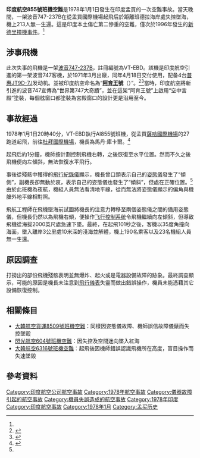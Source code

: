 {{Infobox Airliner accident
|name = 印度航空855號班機空難
|Crash image = Boeing 747-237B, Air-India AN0574902.jpg
|Image caption = 涉事的波音747，攝於1976年
|Date = 1978年1月1日
|Type= 姿態顯示儀故障、機師失誤（空間定向障礙）
|Site= [[阿拉伯海|阿拉伯海]]（接近[[孟買|孟買]]）
|Coordinates= {{coord|18.975|N|72.1592|E|display=title,inline}}
|Origin= {{IND}}[[贾特拉帕蒂·希瓦吉国际机场|孟買薩哈國際機場]]<br><small>（現稱'''賈特拉帕蒂·希瓦吉機場'''）</small>
|Destination= {{UAE}}[[迪拜国际机场|迪拜国际机场]]
|Fatalities= 213
|Injuries= 0
|Aircraft Type= [[波音747|波音747-237B]]
|Operator= [[印度航空|印度航空]]
|Tail Number= VT-EBD<ref name="ASN">{{cite web|title=Accident description|url=http://aviation-safety.net/database/record.php?id=19780101-1|publisher=Aviation Safety Network|accessdate=2013-08-20|archive-date=2013-05-20|archive-url=https://www.webcitation.org/6GkQZE7qe?url=http://aviation-safety.net/database/record.php?id=19780101-1|dead-url=no}}</ref>
|Ship name=阿育王號<br>（''Emperor Ashoka''）
|Passengers= 190
|Crew= 23
|Survivors= 0
}}

'''印度航空855號班機空難'''是1978年1月1日發生在印度孟買的一次空難事故。當天晚間，一架波音747-237B在從孟買國際機場起飛后於距離班德拉海岸{{convert|3|km|mi}}處失控墜海，機上213人無一生還。這是印度本土傷亡第二慘重的空難，僅次於1996年發生的[[沙特阿拉伯航空763號班機空難|新德里撞機事件]]。<ref name="ASN"/>

== 涉事飛機 ==
此次失事的飛機是一架[[波音747|波音747-237B]]，註冊編號為VT-EBD。該機是印度航空引進的第一架波音747客機，於1971年3月出廠，同年4月18日交付使用，配备4台[[普惠JT9D|普惠JT9D-7J]]发动机。並被印度航空命名為“'''[[阿育王|阿育王]]號'''（'''{{lang|en|Emperor Ashoka}}'''）”。<ref>{{cite web|title=AirIndia - Time line 1971 1980|url=http://www.airindia.com/SBCMS/Webpages/Time-line-1971-1980.aspx?MID=196#|publisher=[[印度航空|印度航空]]|accessdate=2013-08-20|archive-date=2013-09-03|archive-url=https://web.archive.org/web/20130903222454/http://airindia.com/SBCMS/Webpages/Time-line-1971-1980.aspx?MID=196|dead-url=no}}</ref><ref>{{cite web|title=Air India VT-EBD (Boeing 747 - MSN 19959)|url=http://www.airfleets.net/ficheapp/plane-b747-19959.htm|publisher=Airfleets.net|accessdate=2013-08-20|archive-date=2017-11-28|archive-url=https://web.archive.org/web/20171128054117/http://www.airfleets.net/ficheapp/plane-b747-19959.htm|dead-url=no}}</ref>當時，印度航空將新引進的波音747宣傳為“世界第747大奇蹟”，並在這架“阿育王號”上啟用“空中宮殿”塗裝，每個舷窗口都塗裝為宮殿窗口的設計更是沿用至今。

== 事故經過 ==
{{UTC time|印度標準時間|+5:30}}
1978年1月1日20時40分，VT-EBD執行AI855號班機，從孟買[[贾特拉帕蒂·希瓦吉国际机场|薩哈國際機場]]的27跑道起飛，前往[[杜拜國際機場|杜拜國際機場]]，機長為馬丹·庫卡爾。<ref name="airwhiners">{{cite news |last=Mendis |first=Sean |date=2004-07-26 |url=http://www.airwhiners.net/whine_cheez/20040726.htm |title=Air India : The story of the aircraft |work=Airwhiners.net |accessdate=2013-08-20 |archive-date=2016-07-24 |archive-url=https://web.archive.org/web/20160724221328/http://www.airwhiners.net/whine_cheez/20040726.htm |dead-url=yes }}</ref>

起飛后約1分鐘，機師按計劃控制飛機右轉，之後恢復至水平位置。然而不久之後飛機便向左傾斜，無法恢復水平飛行。

事後從殘骸中獲得的[[飛行紀錄儀|飛行紀錄儀]]顯示，機長曾口頭表示自己的[[姿態儀|姿態儀]]發生了“傾側”，副機長卻無動於衷，表示自己的姿態儀也發生了“傾斜”，但處在正確位置。<ref name="ASN"/>由於此班機為夜航，機組人員無法看清地平線，從而無法將姿態儀顯示的偏角與機艙外地平線相對照。

飛航工程師在飛機墜海前試圖將機長的注意力轉移至兩個姿態儀之間的備用姿態儀，但機長仍然以為飛機右傾，便操作[[飞行控制系统|飞行控制系统]]令飛機繼續向左傾斜，但導致飛機從海拔2000英尺處急速下墜。最終，在起飛101秒之後，客機以35度角撞向海面，墜入離岸3公里處10米深的淺海並解體，機上190名乘客以及23名機組人員無一生還。

== 原因調查 ==
打撈出的部份飛機殘骸表明並無爆炸、起火或是電器設備故障的跡象。最終調查顯示，可能的原因是機長未注意到[[飛行儀表|飛行儀表]]失靈而做出錯誤操作，機員未能憑藉其它設備恢復控制。

== 相關條目 ==
*[[大韓航空貨運8509號班機空難|大韓航空貨運8509號班機空難]]：同樣因姿態儀故障、機師誤信故障儀錶而失控墜毀
*[[閃光航空604號班機空難|閃光航空604號班機空難]]：因失控及空間迷向墜入紅海
*[[大韓航空6316號班機空難|大韓航空6316號班機空難]]：起飛後因機師錯誤認識飛機所在高度，盲目操作而失速墜毀

== 參考資料 ==
{{reflist}}

{{1978年航空事故}}
[[Category:印度航空公司航空事故|Category:印度航空公司航空事故]]
[[Category:1978年航空事故|Category:1978年航空事故]]
[[Category:儀器故障引起的航空事故|Category:儀器故障引起的航空事故]]
[[Category:機員失誤造成的航空事故|Category:機員失誤造成的航空事故]]
[[Category:1978年印度|Category:1978年印度]]
[[Category:印度航空事故|Category:印度航空事故]]
[[Category:1978年1月|Category:1978年1月]]
[[Category:孟买历史|Category:孟买历史]]